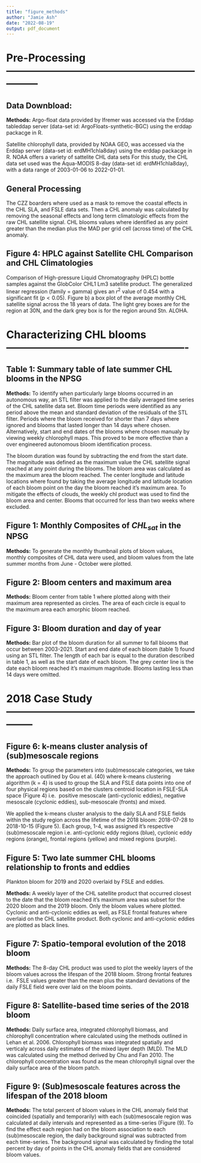 ```yaml
---
title: "figure_methods"
author: "Jamie Ash"
date: "2022-08-19"
output: pdf_document
---
```


# Pre-Processing ---------------------------------------------------------------

## Data Downbload: 

**Methods:** Argo-float data provided by Ifremer was accessed via the Erddap 
tableddap server (data-set id: ArgoFloats-synthetic-BGC) using the erddap 
packacge in R. 

Satellite chlorophyll data, provided by NOAA GEO, was accessed via the Erddap 
server (data-set id: erdMH1chla8day) using the erddap packacge in R. NOAA offers
a variety of sattelite CHL data sets For this study, the CHL data set used was 
the Aqua-MODIS 8-day (data-set id: erdMH1chla8day), with a data range of 
2003-01-06 to 2022-01-01.  

## General Processing

The CZZ boarders where used as a mask to remove the coastal effects in the CHL 
SLA, and FSLE data sets. Then a CHL anomaly was calculated by removing the 
seasonal effects and long term climatologic effects from the raw CHL satellite 
signal. CHL blooms values where identified as any point greater than the median
plus the MAD per grid cell (across time) of the CHL anomaly. 

## Figure 4: HPLC against Satellite CHL Comparison and CHL Climatologies

Comparison of High-pressure Liquid Chromatography (HPLC) bottle samples against 
the GlobColor CHL1 Lm3 satellite product. The generalized linear regression 
(family = gamma) gives an $r^2$ value of $0.454$ with a significant fit 
($p < 0.05$). Figure b) a box plot of the average monthly CHL satellite signal 
across the 18 years of data. The light grey boxes are for the region at 30N, and 
the dark grey box is for the region around Stn. ALOHA.

# Characterizing CHL blooms ----------------------------------------------------

## Table 1: Summary table of late summer CHL blooms in the NPSG

**Methods:** To identify when particularly large blooms occurred in an 
autonomous way, an STL filter was applied to the daily averaged time series of 
the CHL satellite data set. Bloom time periods were identified as any period 
above the mean and standard deviation of the residuals of the STL filter. 
Periods where the bloom received for shorter than 7 days where ignored and 
blooms that lasted longer than 14 days where chosen. Alternatively, start and 
end dates of the blooms where chosen manualy by viewing weekly chlorophyll maps. 
This proved to be more effective than a over engineered autonomous bloom 
identification process.

The bloom duration was found by subtracting the end from the start date. The 
magnitude was defined as the maximum value the CHL satellite signal reached at 
any point during the blooms. The bloom area was calculated as the maximum area 
the bloom reached. The center longitude and latitude locations where found by 
taking the average longitude and latitude location of each bloom point on the 
day the bloom reached it's maximum area. To mitigate the effects of clouds, the 
weekly chl product was used to find the bloom area and center. Blooms that 
occurred for less than two weeks where excluded.

## Figure 1: Monthly Composites of $CHL_{sat}$ in the NPSG

**Methods:** To generate the monthly thumbnail plots of bloom values, monthly 
composites of CHL data were used, and bloom values from the late summer months 
from June - October were plotted.  

## Figure 2: Bloom centers and maximum area

**Methods:** Bloom center from table 1 where plotted along with their maximum 
area represented as circles. The area of each circle is equal to the maximum 
area each amorphic bloom reached.

## Figure 3: Bloom duration and day of year

**Methods:** Bar plot of the bloom duration for all summer to fall blooms that 
occur between 2003-2021. Start and end date of each bloom (table 1) found using 
an STL filter. The length of each bar is equal to the duration described in 
table 1, as well as the start date of each bloom. The grey center line is the 
date each bloom reached it's maximum magnitude. Blooms lasting less than 14 days
were omitted. 

# 2018 Case Study --------------------------------------------------------------

## Figure 6:  k-means cluster analysis of (sub)mesoscale regions

**Methods:** To group the parameters into (sub)mesoscale categories, we take the
approach outlined by Gou et al. (40) where k-means clustering algorithm (k = 4) 
is used to group the SLA and FSLE data points into one of four physical regions 
based on the clusters centroid location in FSLE-SLA space (Figure 4) i.e. 
positive mesoscale (anti-cyclonic eddies), negative mesoscale (cyclonic eddies), 
sub-mesoscale (fronts) and mixed. 

We applied the k-means cluster analysis to the daily SLA and FSLE fields within 
the study region across the lifetime of the 2018 bloom: 2018-07-28 to 2018-10-15 
(Figure 5). Each group, 1-4, was assigned it's respective (sub)mesoscale region 
i.e. anti-cyclonic eddy regions (blue), cyclonic eddy regions (orange), frontal 
regions (yellow) and mixed regions (purple). 

## Figure 5: Two late summer CHL blooms relationship to fronts and eddies

Plankton bloom for 2019 and 2020 overlaid by FSLE and eddies. 

**Methods:** A weekly layer of the CHL satellite product that occurred closest 
to the date that the bloom reached it's maximum area was subset for the 2020 
bloom and the 2019 bloom. Only the bloom values where plotted. Cyclonic and 
anti-cyclonic eddies as well, as FSLE frontal features where overlaid on the CHL 
satellite product. Both cyclonic and anti-cyclonic eddies are plotted as black 
lines. 

## Figure 7: Spatio-temporal evolution of the 2018 bloom

**Methods:** The 8-day CHL product was used to plot the weekly layers of the 
bloom values across the lifespan of the 2018 bloom. Strong frontal features i.e. 
FSLE values greater than the mean plus the standard deviations  of the daily 
FSLE field were over laid on the bloom points.

## Figure 8: Satellite-based time series of the 2018 bloom

**Methods:** Daily surface area, integrated chlorophyll biomass, and chlorophyll 
concentration where calculated using the methods outlined in Lehan et al. 2006. 
Chlorophyll biomass was integrated spatially and verticaly across daily estimates 
of the mixed layer depth (MLD). The MLD was calculated using the method derived 
by Chu and Fan 2010. The chlorophyll concentration was found as the mean 
chlorophyll signal over the daily surface area of the bloom patch. 

## Figure 9: (Sub)mesoscale features across the lifespan of the 2018 bloom

**Methods:** The total percent of bloom values in the CHL anomaly field that 
coincided (spatially and temporarily) with each (sub)mesoscale region was 
calculated at daily intervals and represented as a time-series (Figure (9). To 
find the effect each region had on the bloom association to each (sub)mesoscale 
region, the daily background signal was subtracted from each time-series. The 
background signal was calculated by finding the total percent by day of points 
in the CHL anomaly fields that are considered bloom values. 



















